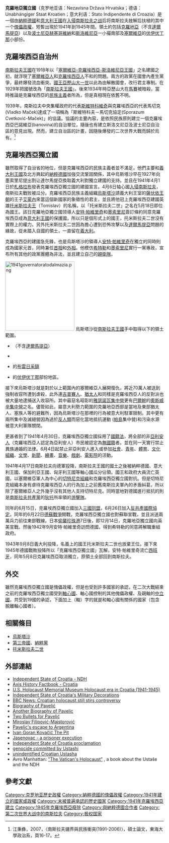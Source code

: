 {{noteTA
|G1=TO
|1=zh-hans:萨格勒布;zh-hk:薩格勒布;zh-tw:札格拉布;
}}
{{Infobox Former Country
|native_name  = ''Nezavisna Država Hrvatska''
|conventional_long_name = 克羅地亞獨立國
|common_name  = 克羅地亞
|
|continent    = 歐洲
|region       = 巴爾幹
|country      = 克羅地亞
|era          = 第二次世界大戰
|status       = [[傀儡政权|傀儡政权]]
|status_text  = [[纳粹德国|纳粹德国]]的傀儡政權、[[義大利王國_(1861年－1946年)|意大利王國]]的[[保護國|保護國]]
|empire       = 納粹德國
|
|event_start  = 建立
|year_start   = 1941年
|date_start   = 4月10日
|event_end    = 灭亡
|year_end     = 1945年
|date_end     = 5月8日
|
|p1           = 南斯拉夫王國
|flag_p1      = Flag of Yugoslavia (1918–1943).svg
|s1           = 民主联邦南斯拉夫
|flag_s1      = Flag of Yugoslavia (1943–1946).svg
|
|image_flag   = Flag of Croatia Ustasa.svg
|image_coat   = Coat of arms of the Independent State of Croatia.svg
|image_map    = Independent State of Croatia-1942.svg
|capital      = 札格拉布 |latd=44|latm=48|latNS=N|longd=15|longm=58|longEW=E
|
|common_languages = [[克羅地亞語|克羅地亞語]]
|religion     = [[羅馬天主教|羅馬天主教]]、[[伊斯蘭教|伊斯蘭教]]、[[路德宗|路德宗]]和[[東正教|東正教]]
|currency     = [[克羅埃西亞庫納|克羅埃西亞庫納]]
|
|title_leader     = [[克羅埃西亞國王|克羅埃西亞國王]]（1941年 - 1943年） / {{le|Poglavnik|Poglavnik|領袖}}（1943年 - 1945年）
|leader1          = [[托米斯拉夫二世|托米斯拉夫二世]]（國王）
|year_leader1     = 1941年 - 1943年
|leader2          = [[安特·帕維里奇|安特·帕維里奇]]（領袖）
|year_leader2     = 1943年 - 1945年
|title_deputy     = [[首相|首相]]
|deputy1          = 安特·帕維里奇
|year_deputy1     = 1941年 - 1943年
|deputy2          = [[Nikola_Mandić|Nikola Mandić]]
|year_deputy2     = 1943 - 1945
|
|stat_year1   = 1941年
|stat_area1   = 115133 
|stat_pop1    = 6300000 
|footnotes    = 
}}
{{南斯拉夫历史|隐藏=1}}
'''克羅地亞獨立國'''（克罗地亚语：Nezavisna Država Hrvatska；德语：Unabhängiger Staat Kroatien；意大利语：Stato Indipendente di Croazia）是一個由[[納粹德國|納粹德國]]和[[義大利王國_(1861年－1946年)|意大利王國]]在[[入侵南斯拉夫之戰|入侵南斯拉夫之战]]后将南斯拉夫肢解后扶植的其中一个[[傀儡政權|傀儡政權]]，短暫出現於1941年到1945年間。領土約包括[[克羅地亞|克羅地亞]]（不含[[達爾馬提亞|達爾馬提亞]]）以及[[波士尼亞赫塞哥維納|波士尼亞赫塞哥維納]]和[[斯洛維尼亞|斯洛維尼亞]]一小撮南部及[[塞爾維亞|塞爾維亞]]的[[伏伊伏丁那|伏伊伏丁那]]小部份。

== 克羅埃西亞自治州 ==
[[南斯拉夫王國|南斯拉夫王國]]在1918年以「[[南斯拉夫王國|塞爾維亞-克羅埃西亞-斯洛維尼亞王國]]」之名建國之初，就浮現了[[塞爾維亞人|塞爾維亞人]]和[[克羅埃西亞人|克羅埃西亞人]]不和的問題。兩方的政黨在國會內產生黨爭，最終爆發流血衝突。[[亞歷山大一世_(南斯拉夫)|國王亞歷山大一世]]以此為由解散國會，改行君主專制。在1929年把國號改為「[[南斯拉夫王國|南斯拉夫王國]]」。後來1934年時亞歷山大在[[馬賽|馬賽]]被暗殺，當時推論是克羅埃西亞的[[民族主義|民族主義]]者所為，但是真相現在依舊不明。

1939年，南斯拉夫中央集權政府的代表[[德拉吉莎·茨维特科维奇|斯維特科維奇]]與克羅埃西亞的代表馬切克(Vladko Maček)達成了一項稱為「斯維特科夫－馬切克協定(Sporazum Cvetković-Maček)」的協議。協議的主要內容，是依照民族原則建立一個克羅埃西亞巴諾維亞(banovina)的自治單位，隨後也有建立斯洛文尼亞及波士尼亞自治區的意見出現。然而，建立自治區的計畫，因隨後爆發的二次世界大戰而歸於烏有。<ref>江秉彝，2007，〈南斯拉夫疆界與民族衝突(1991-2006)〉，碩士論文，東海大學政治系，頁16-17。</ref>

== 克羅埃西亞獨立國 ==
雖然取得了自治省的地位，但是克羅埃西亞的民族主義者並不滿足，他們主要和[[義大利王國_(1861年－1946年)|義大利王國]]及北方興起的[[納粹德國|納粹德國]]加強交流鞏固關係，其中烏斯塔沙早在1927年向墨索里尼提出割让達尔馬提亞換取義大利對獨立建國的支持。並且在1941年4月1日於[[札格拉布|札格拉布]]發表克羅埃西亞獨立國的建國宣言。4月6日轴心國[[南斯拉夫戰役|入侵南斯拉夫]]，南斯拉夫戰败被瓜分。克羅埃西亞民族主義組織[[烏斯塔沙|烏斯塔沙]]請義大利王室的[[薩伏依王朝|薩伏依王朝]]的王子[[托米斯拉夫二世|艾蒙內]]來當這個新國家的象徵性的君主，並且將他冠上克羅埃西亞建國英雄[[托米斯拉夫|托米斯拉夫王]]（Tomislav）的名稱，以「托米斯拉夫二世」之名在5月18日即位為國王。該日克羅地亞獨立國领導人[[安特·帕韦利奇|安特·帕維里奇]]和[[贝尼托·墨索里尼|墨索里尼]]簽訂條約同意克羅埃西亞成為[[義大利王國_(1861年－1946年)|意大利王國]]的保護國，所以只是個形式上的國王，托米斯拉夫二世沒有實際上的權力。另外托米斯拉夫二世因為擔心遭到恐怖攻擊以及[[達爾馬提亞|達爾馬提亞]]問題的緣故，從未踏入自國的領土，一直留在[[義大利|義大利]]。

克羅埃西亞的建國急先鋒，也是烏斯塔沙的領導人[[安特·帕維里奇|安特·帕維里奇]]在獨立的同時則成為國家元首，同時兼任[[首相|首相]]和[[外相|外相]]。他模仿[[阿道夫·希特勒|希特勒]]和[[贝尼托·墨索里尼|墨索里尼]]實行一黨專政，宣布所有其他的政黨團體為非法，並且建立自己的[[親衛隊|親衛隊]]。

[[File:1941governatoratodalmazia.png|220px]]
烏斯塔沙從[[南斯拉夫王國|南斯拉夫王國]]手中取得以下的領土範圍。

* {{flag|克羅埃西亞}}（不含[[達爾馬提亞|達爾馬提亞]]）
* {{flag|波黑}}
* {{flag|斯洛維尼亞}}的[[布雷日采鎮|布雷日采鎮]]
* {{flag|塞爾維亞}}的[[伏伊伏丁那|伏伊伏丁那]]部份地區。

接下來烏斯塔沙就是對於以上範圍內的塞爾維亞人展開復仇，將近70萬人被送到強制收容所遭到虐殺，此外連[[吉普賽人|吉普賽人]]、[[猶太人|猶太人]]和同樣是克羅埃西亞人的反對派也被大量地逮捕送入收容所。其中最惡名昭彰的[[雅瑟諾瓦集中營|雅瑟諾瓦集中營]]更有[[巴尔干半岛|巴爾幹]]的[[奧斯威辛集中營|奧斯威辛集中營]]之名。儘管如此，屬意大利勢力範圍的克羅地亞西部是當地及東部猶太人、塞族人等的避難所，因為烏斯塔沙在那裡的行為被意大利駐軍限制。其中更有兩所集中及滅絕營因為過於[[反人類|反人類]]而惡化當地抵抗運動 ([[帕島|帕島]]集中營)和污染水源被意大利軍隊關閉。

更甚者到了1941年4月30日，克羅埃西亞獨立國採用了[[國籍法|國籍法]]，將全部的非[[雅利安人種|亞利安人]]（克羅埃西亞人認定為亞利安人）市民被認定為[[無國籍|無國籍]]者。並在同一天實行禁止異族通婚的法律。6月4日起禁止非亞利安人進入或參加[[社會|社會]]、[[青年|青年]]、[[体育运动|體育]]、[[文化組織|文化組織]]、[[文學|文學]]、[[新聞|新聞]]、[[繪畫|繪畫]]、[[音樂|音樂]]、[[戲劇|戲劇]]、[[電影院|電影院]]的活動。

1941年4月17日南斯拉夫向德軍投降，南斯拉夫王國的國土之後被納粹德國、意大利王國、保加利亞王國、匈牙利王國等軸心國瓜分佔領。國王和政府大員流亡英國，以塞爾維亞軍人為中心的[[切特尼克|切特尼克組織]]和克羅埃西亞獨立國對抗。但是切特尼克組織本身有虐待克羅埃西亞人的行為加上之前舊南斯拉夫軍內的矛盾糾葛，所以除了塞爾維亞人之外幾乎沒有其他人支持切特尼克。同時當地對德國進行抵抗的則是[[南斯拉夫共產主義者聯盟|南斯拉夫共產黨]]的[[狄托|狄托]]所率領的[[游擊隊|游擊隊]]。

同年的6月15日，克羅埃西亞獨立國加入[[三国同盟条约|三國同盟]]，6月26日加入[[反共產國際協定|反共產國際協定]]。同年的6月22日[[苏德战争|德蘇戰爭]]開戰，克羅埃西亞獨立國也對蘇聯宣戰，並且派送兩萬兵力前往東部戰線。日本[[偷襲珍珠港|偷襲珍珠港]]7日後，即12月14日，克羅地亞獨立國向英美宣戰。然後1942年9月安特·帕維里奇訪問德國，得到希特勒的同意將{{le|斯拉夫科·庫瓦特尼克|Slavko Kvaternik}}解職重組政府。

1943年9月8日義大利投降，名義上的國王托米斯拉夫二世也放棄王位。接下來1945年德國戰敗投降所以「克羅埃西亞獨立國」瓦解，安特·帕維里奇流亡[[佛朗哥時期|西班牙]]，同年5月8日克羅埃西亞取消獨立，原領土全部回到南斯拉夫。

== 外交 ==
雖然克羅埃西亞獨立國是傀儡政權，但是也受到許多國家的承認，在二次大戰結束之前的克羅埃西亞獨立國受到[[轴心国|軸心國]]、軸心國控制的其他傀儡政權、及親軸的[[中立國|中立國]]，共受到19國的承認，下面加上（軸）字的就是和軸心國有關係的國家（包含脫離軸心國者）。
{{fact|
* [[納粹德國|納粹德國]]（軸）
* [[義大利王國_(1861年－1946年)|義大利王國]]（軸）
* [[大日本帝國|大日本帝國]]（軸）
* [[匈牙利王國_(1920年－1946年)|匈牙利王國]]（軸）
* [[羅馬尼亞王國|羅馬尼亞王國]]（軸）
* [[保加利亞王國|保加利亞王國]]（軸）
* [[芬蘭|芬蘭]]（軸）
* [[佛朗哥時期|西班牙]]
* [[斯洛伐克第一共和國|斯洛伐克第一共和國]]（軸）
* [[丹麥佔領時期|丹麥保護國政府]] （軸）
* [[汪精卫政权|汪精衛南京國民政府]]（軸）
* [[滿洲國|滿洲國]]（軸）
* [[泰國|泰國]]（軸）
* [[瑞士|瑞士]]
* [[維琪法國|維琪法國]] (軸)
* [[阿根廷|阿根廷]]
* [[瑞典|瑞典]]
* [[梵蒂岡|梵蒂岡]]
* [[塞爾維亞救國政府|塞爾維亞救國政府]]（軸）
}}

== 相關條目 ==
* [[烏斯塔沙|烏斯塔沙]]
*[[納粹德國|第三帝國]]、[[納粹黨|納粹黨]]
* [[托米斯拉夫二世|托米斯拉夫二世]]

== 外部連結 ==
* [http://www.vojska.net/ww2/ndh Independent State of Croatia - NDH] {{Wayback|url=http://www.vojska.net/ww2/ndh |date=20081119052332 }}
* [https://web.archive.org/web/20070704124732/http://www.axishistory.com/index.php?id=34 Axis History Factbook - Croatia]
* [http://www.secondstory.com/collection.php?id=43 U.S. Holocaust Memorial Museum Holocaust era in Croatia (1941-1945)] {{Wayback|url=http://www.secondstory.com/collection.php?id=43 |date=20200412012017 }}
* [http://www.wehrmacht-awards.com/axis_allies/croatian_awards.htm Independent State of Croatia's Military Decorations] {{Wayback|url=http://www.wehrmacht-awards.com/axis_allies/croatian_awards.htm |date=20201214023132 }}
* [http://news.bbc.co.uk/1/hi/programmes/from_our_own_correspondent/1673249.stm BBC News: Croatian holocaust still stirs controversy] {{Wayback|url=http://news.bbc.co.uk/1/hi/programmes/from_our_own_correspondent/1673249.stm |date=20170802012007 }}
* [http://www.pavelicpapers.com/documents/pavelic/index.html Biography of Pavelić] {{Wayback|url=http://www.pavelicpapers.com/documents/pavelic/index.html |date=20200831151021 }}
* [http://www.pavelicpapers.com/documents/pavelic/ap0011.html Another Biography of Pavelic] {{Wayback|url=http://www.pavelicpapers.com/documents/pavelic/ap0011.html |date=20200412012036 }}
* [http://www.pavelicpapers.com/features/tbfp.html Two Bullets for Pavelić] {{Wayback|url=http://www.pavelicpapers.com/features/tbfp.html |date=20200412012041 }}
* [http://www.holocaustchronicle.org/StaticPages/414.html Miroslav Filipović-Majstorović] {{Wayback|url=http://www.holocaustchronicle.org/StaticPages/414.html |date=20200217045447 }}
* [https://web.archive.org/web/20071213173237/http://www.diacritica.com/degenerate/4/pavelic13.html Pavelic's escape to Argentina]
* [http://www.ezgeta.com/jama.html Ivan Goran Kovačić The Pit] {{Wayback|url=http://www.ezgeta.com/jama.html |date=20201128220950 }}
* [http://www.holocaustchronicle.org/staticpages/232.html#Top Jasenovac - a prisoner execution] {{Wayback|url=http://www.holocaustchronicle.org/staticpages/232.html#Top |date=20190921134729 }}
* [http://www.holocaustchronicle.org/staticpages/224.html#Top Independent State of Croatia proclamation] {{Wayback|url=http://www.holocaustchronicle.org/staticpages/224.html#Top |date=20160731182250 }}
* [http://www.holocaustchronicle.org/staticpages/361.html#Top genocide committed by Ustashi] {{Wayback|url=http://www.holocaustchronicle.org/staticpages/361.html#Top |date=20150703001516 }}
* [http://www.holocaustchronicle.org/staticpages/228.html#Top unindentified Croatian Ustasha]{{Wayback|url=http://www.holocaustchronicle.org/staticpages/228.html#Top |date=20071215171651 }}
* Avro Manhattan: [http://www.reformation.org/holocaus.html "The Vatican's Holocaust"] {{Wayback|url=http://www.reformation.org/holocaus.html |date=20200911062336 }}, a book about the Ustaše and the NDH

== 參考文獻 ==
{{reflist}}
{{義大利佔領區}}
{{納粹德國行政區劃及德國占領區}}
{{DEFAULTSORT:Kroatien, Unabhängiger Staat }}
[[Category:克罗地亚歷史政權|Category:克罗地亚歷史政權]]
[[Category:納粹德國的傀儡政權|Category:納粹德國的傀儡政權]]
[[Category:1941年建立的國家或政權|Category:1941年建立的國家或政權]]
[[Category:未被普遍承認的歷史國家|Category:未被普遍承認的歷史國家]]
[[Category:1941年克羅埃西亞建立|Category:1941年克羅埃西亞建立]]
[[Category:1945年克羅埃西亞廢除|Category:1945年克羅埃西亞廢除]]
[[Category:與納粹德國合作者|Category:與納粹德國合作者]]
[[Category:第二次世界大战中的南斯拉夫|Category:第二次世界大战中的南斯拉夫]]
[[Category:极权国家|Category:极权国家]]